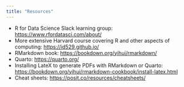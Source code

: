 ```yaml
---
title: "Resources"
---
```


-   R for Data Science Slack learning group: <https://www.rfordatasci.com/about/>
-   More extensive Harvard course covering R and other aspects of computing: <https://id529.github.io/>
-   RMarkdown book: <https://bookdown.org/yihui/rmarkdown/>
-   Quarto: <https://quarto.org/>
-   Installing LateX to generate PDFs with RMarkdown or Quarto: <https://bookdown.org/yihui/rmarkdown-cookbook/install-latex.html>
-   Cheat sheets: <https://posit.co/resources/cheatsheets/>
